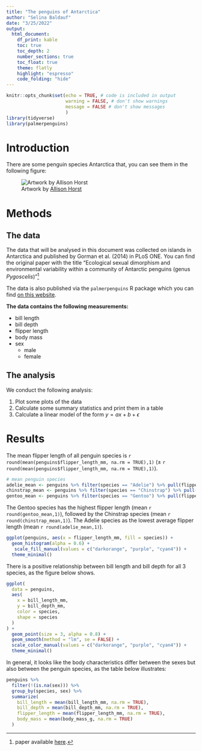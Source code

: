 ```yaml
---
title: "The penguins of Antarctica"
author: "Selina Baldauf"
date: "3/25/2022"
output: 
  html_document:
    df_print: kable
    toc: true
    toc_depth: 2
    number_sections: true
    toc_float: true
    theme: flatly
    highlight: "espresso"
    code_folding: "hide"
---
```


```r
knitr::opts_chunk$set(echo = TRUE, # code is included in output
                      warning = FALSE, # don't show warnings
                      message = FALSE # don't show messages
                      )
library(tidyverse)
library(palmerpenguins)
```

# Introduction

There are some penguin species Antarctica that, you can see them in the following figure:

![Artwork by [Allison Horst](https://twitter.com/allison_horst)](https://github.com/allisonhorst/palmerpenguins/blob/master/man/figures/lter_penguins.png?raw=true)

# Methods

## The data

The data that will be analysed in this document was collected on islands in Antarctica and
published by Gorman et al. (2014) in PLoS ONE. You can find the original paper with the 
title "Ecological sexual dimorphism and environmental variability within a community of Antarctic penguins (genus *Pygoscelis*)"^[paper available [here](https://doi.org/10.1371/journal.pone.0090081).]

The data is also published via the `palmerpenguins` R package which you can find [on this website](https://allisonhorst.github.io/palmerpenguins/).

**The data contains the following measurements:**

- bill length
- bill depth
- flipper length
- body mass
- sex
  - male
  - female

## The analysis

We conduct the following analysis:

1. Plot some plots of the data
2. Calculate some summary statistics and print them in a table
3. Calculate a linear model of the form $y = ax + b + \epsilon$


# Results

The mean flipper length of all penguin species is `r round(mean(penguins$flipper_length_mm, na.rm = TRUE),1)` ($\pm$ `r round(mean(penguins$flipper_length_mm, na.rm = TRUE),1)`). 

```r
# mean penguin species
adelie_mean <- penguins %>% filter(species == "Adelie") %>% pull(flipper_length_mm) %>% mean(na.rm = TRUE) 
chinstrap_mean <- penguins %>% filter(species == "Chinstrap") %>% pull(flipper_length_mm) %>% mean(na.rm = TRUE) 
gentoo_mean <- penguins %>% filter(species == "Gentoo") %>% pull(flipper_length_mm) %>% mean(na.rm = TRUE) 
```


The Gentoo species has the highest flipper length (mean `r round(gentoo_mean,1)`), followed by 
the Chinstrap species (mean `r round(chinstrap_mean,1)`). The Adelie species as the lowest
average flipper length (mean `r round(adelie_mean,1)`).


```r
ggplot(penguins, aes(x = flipper_length_mm, fill = species)) +
  geom_histogram(alpha = 0.6) +
   scale_fill_manual(values = c("darkorange", "purple", "cyan4")) +
  theme_minimal()
```

There is a positive relationship between bill length and bill depth for all 3 species, as the figure below shows.

```r
ggplot(
  data = penguins,
  aes(
    x = bill_length_mm,
    y = bill_depth_mm,
    color = species,
    shape = species
  )
) +
  geom_point(size = 3, alpha = 0.8) +
  geom_smooth(method = "lm", se = FALSE) +
  scale_color_manual(values = c("darkorange", "purple", "cyan4")) +
  theme_minimal()
```
In general, it looks like the body characteristics differ between the sexes but also between the penguin
species, as the table below illustrates:

```r
penguins %>% 
  filter(!(is.na(sex))) %>% 
  group_by(species, sex) %>% 
  summarize(
    bill_length = mean(bill_length_mm, na.rm = TRUE),
    bill_depth = mean(bill_depth_mm, na.rm = TRUE),
    flipper_length = mean(flipper_length_mm, na.rm = TRUE),
    body_mass = mean(body_mass_g, na.rm = TRUE)
  )
```


